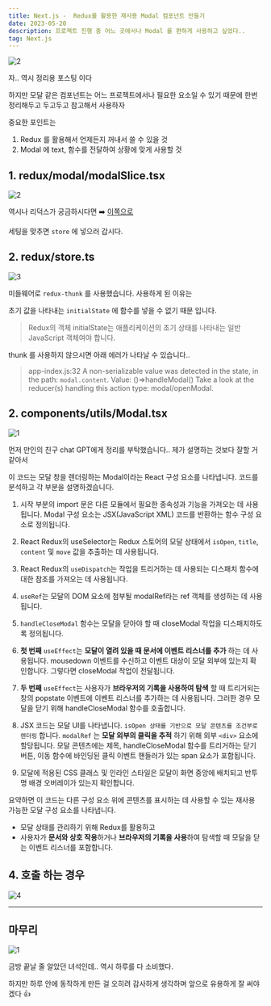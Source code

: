 ```yaml
---
title: Next.js -  Redux를 활용한 재사용 Modal 컴포넌트 만들기
date: 2023-05-20
description: 프로젝트 진행 중 어느 곳에서나 Modal 를 편하게 사용하고 싶었다..
tag: Next.js
---
```


![2](https://github.com/Choi-HyunHo/coding_test/assets/87301268/c2f2efdc-f29c-42be-88f0-2041c54b1d07)

자.. 역시 정리용 포스팅 이다

하지만 모달 같은 컴포넌트는 어느 프로젝트에서나 필요한 요소일 수 있기 때문에
한번 정리해두고 두고두고 참고해서 사용하자

중요한 포인트는

1. Redux 를 활용해서 언제든지 꺼내서 쓸 수 있을 것
2. Modal 에 text, 함수를 전달하여 상황에 맞게 사용할 것

## 1. redux/modal/modalSlice.tsx

![2](https://github.com/Choi-HyunHo/coding_test/assets/87301268/68d0a7f1-8ec6-468f-a441-c3e2fb042a61)

역시나 리덕스가 궁금하시다면 ➡️ [이쪽으로](https://choi-hyunho.com/react/react-redux/)

세팅을 맞추면 `store` 에 넣으러 갑시다.

## 2. redux/store.ts

![3](https://github.com/Choi-HyunHo/coding_test/assets/87301268/a7ae955b-af44-4ebe-bda7-12522b506570)

미들웨어로 `redux-thunk` 를 사용했습니다. 사용하게 된 이유는

초기 값을 나타내는 `initialState` 에 함수를 넣을 수 없기 때문 입니다.

> Redux의 객체 initialState는 애플리케이션의 초기 상태를 나타내는 일반 JavaScript 객체여야 합니다.

thunk 를 사용하지 않으시면 아래 에러가 나타날 수 있습니다..

> app-index.js:32 A non-serializable value was detected in the state, in the path: `modal.content`. Value: ()=>handleModal() Take a look at the reducer(s) handling this action type: modal/openModal.

## 2. components/utils/Modal.tsx

![1](https://github.com/Choi-HyunHo/coding_test/assets/87301268/6ae097f3-b08b-4136-b27f-a80cde86489e)

먼저 만인의 친구 chat GPT에게 정리를 부탁했습니다.. 제가 설명하는 것보다 잘할 거 같아서

이 코드는 모달 창을 렌더링하는 Modal이라는 React 구성 요소를 나타냅니다. 코드를 분석하고 각 부분을 설명하겠습니다.

1. 시작 부분의 import 문은 다른 모듈에서 필요한 종속성과 기능을 가져오는 데 사용됩니다.
   Modal 구성 요소는 JSX(JavaScript XML) 코드를 반환하는 함수 구성 요소로 정의됩니다.

2. React Redux의 useSelector는 Redux 스토어의 모달 상태에서 `isOpen`, `title`, `content` 및 `move` 값을 추출하는 데 사용됩니다.

3. React Redux의 `useDispatch`는 작업을 트리거하는 데 사용되는 디스패치 함수에 대한 참조를 가져오는 데 사용됩니다.

4. `useRef`는 모달의 DOM 요소에 첨부될 modalRef라는 ref 객체를 생성하는 데 사용됩니다.

5. `handleCloseModal` 함수는 모달을 닫아야 할 때 closeModal 작업을 디스패치하도록 정의됩니다.

6. **첫 번째** `useEffect`는 **모달이 열려 있을 때 문서에 이벤트 리스너를 추가** 하는 데 사용됩니다. mousedown 이벤트를 수신하고 이벤트 대상이 모달 외부에 있는지 확인합니다. 그렇다면 closeModal 작업이 전달됩니다.

7. **두 번째** `useEffect`는 사용자가 **브라우저의 기록을 사용하여 탐색** 할 때 트리거되는 창의 popstate 이벤트에 이벤트 리스너를 추가하는 데 사용됩니다. 그러한 경우 모달을 닫기 위해 handleCloseModal 함수를 호출합니다.

8. JSX 코드는 모달 UI를 나타냅니다. `isOpen 상태를 기반으로 모달 콘텐츠를 조건부로 렌더링` 합니다. `modalRef` 는 **모달 외부의 클릭을 추적** 하기 위해 외부 `<div>` 요소에 할당됩니다. 모달 콘텐츠에는 제목, handleCloseModal 함수를 트리거하는 닫기 버튼, 이동 함수에 바인딩된 클릭 이벤트 핸들러가 있는 span 요소가 포함됩니다.

9. 모달에 적용된 CSS 클래스 및 인라인 스타일은 모달이 화면 중앙에 배치되고 반투명 배경 오버레이가 있는지 확인합니다.

요약하면 이 코드는 다른 구성 요소 위에 콘텐츠를 표시하는 데 사용할 수 있는 재사용 가능한 모달 구성 요소를 나타냅니다.

-   모달 상태를 관리하기 위해 Redux를 활용하고
-   사용자가 **문서와 상호 작용**하거나 **브라우저의 기록을 사용**하여 탐색할 때 모달을 닫는 이벤트 리스너를 포함합니다.

## 4. 호출 하는 경우

![4](https://github.com/Choi-HyunHo/coding_test/assets/87301268/88a6fe9f-9a48-41fc-a18d-408cbe873b75)

---

## 마무리

![1](https://github.com/Choi-HyunHo/coding_test/assets/87301268/f53ce64e-51b6-4967-87cf-fd3cdbc35873)

금방 끝날 줄 알았던 녀석인데.. 역시 하루를 다 소비했다.

하지만 하루 안에 동작하게 만든 걸 오히려 감사하게 생각하며 앞으로 유용하게 잘 써야겠다 👍
